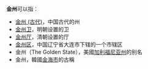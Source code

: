 '''金州'''可以指：
* [[金州_(古代)|金州 (古代)]]，中国古代的州
* [[金州卫|金州卫]]，明朝设置的卫
* [[金州厅|金州厅]]，清朝设置的厅
* [[金州区|金州区]]，中国辽宁省大连市下辖的一个市辖区
* 金州（The Golden State），美國[[加利福尼亚州|加利福尼亚州]]的别名
* 金州，韓國[[金海市|金海市]]的古稱

{{Disambig|Cat=二字州名消歧义}}